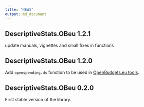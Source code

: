 ```yaml
---
title: "NEWS"
output: md_document
---
```

## DescriptiveStats.OBeu 1.2.1

update manuals, vignettes and small fixes in functions

## DescriptiveStats.OBeu 1.2.0

Add `openspending.ds` function to be used in [OpenBudgets.eu tools](http://openbudgets.eu/tools/).


## DescriptiveStats.OBeu 0.2.0

First stable version of the library.